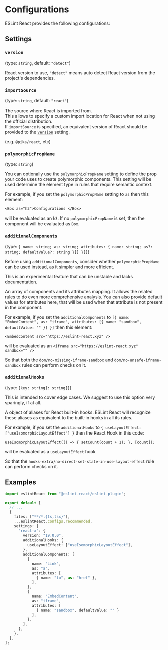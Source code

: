 
# Configurations

ESLint React provides the following configurations:

## Settings

### `version`

(type: `string`, default: `"detect"`)

React version to use, `"detect"` means auto detect React version from the project's dependencies.

### `importSource`

(type: `string`, default: `"react"`)

The source where React is imported from.\
This allows to specify a custom import location for React when not using the official distribution.\
If `importSource` is specified, an equivalent version of React should be provided to the [`version`](#version) setting.

(e.g. `@pika/react`, etc)

### `polymorphicPropName`

(type: `string`)

You can optionally use the `polymorphicPropName` setting to define the prop your code uses to create polymorphic components. This setting will be used determine the element type in rules that require semantic context.

For example, if you set the `polymorphicPropName` setting to `as` then this element:

`<Box as="h3">Configurations </Box>`

will be evaluated as an `h3`. If no `polymorphicPropName` is set, then the component will be evaluated as `Box`.

### `additionalComponents`

(type: `{ name: string; as: string; attributes: { name: string; as?: string; defaultValue?: string }[] }[]`)

<Callout type="info">Before using `additionalComponents`, consider whether `polymorphicPropName` can be used instead, as it simpler and more efficient.</Callout>

<Callout type="warning">This is an experimental feature that can be unstable and lacks documentation.</Callout>

An array of components and its attributes mapping. It allows the related rules to do even more comprehensive analysis. You can also provide default values for attributes here, that will be used when that attribute is not present in the component.

For example, if you set the `additionalComponents` to `[{ name: "EmbedContent", as: "iframe", attributes: [{ name: "sandbox", defaultValue: "" }] }]` then this element:

`<EmbedContent src="https://eslint-react.xyz" />`

will be evaluated as an `<iframe src="https://eslint-react.xyz" sandbox="" />`

So that both the `dom/no-missing-iframe-sandbox` and `dom/no-unsafe-iframe-sandbox` rules can perform checks on it.

### `additionalHooks`

(type: `[key: string]: string[]`)

<Callout type="warning">This is intended to cover edge cases. We suggest to use this option very sparingly, if at all.</Callout>

A object of aliases for React built-in hooks. ESLint React will recognize these aliases as equivalent to the built-in hooks in all its rules.

For example, if you set the `additionalHooks` to `{ useLayoutEffect: ["useIsomorphicLayoutEffect"] }` then the React Hook in this code:

`useIsomorphicLayoutEffect(() => { setCount(count + 1); }, [count]);`

will be evaluated as a `useLayoutEffect` hook

So that the `hooks-extra/no-direct-set-state-in-use-layout-effect` rule can perform checks on it.

## Examples

```ts filename="eslint.config.js"
import eslintReact from "@eslint-react/eslint-plugin";

export default [
  // ...
  {
    files: ["**/*.{ts,tsx}"],
    ...eslintReact.configs.recommended,
    settings: {
      "react-x": {
        version: "19.0.0",
        additionalHooks: {
          useLayoutEffect: ["useIsomorphicLayoutEffect"],
        },
        additionalComponents: [
          {
            name: "Link",
            as: "a",
            attributes: [
              { name: "to", as: "href" },
            ],
          },
          {
            name: "EmbedContent",
            as: "iframe",
            attributes: [
              { name: "sandbox", defaultValue: "" }
            ],
          },
        ],
      },
    },
  },
];
```
